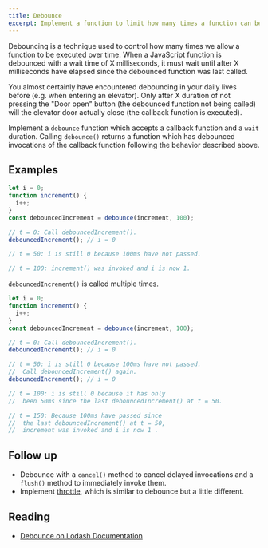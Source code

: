 ```yaml
---
title: Debounce
excerpt: Implement a function to limit how many times a function can be executed by delaying the execution of the function until after a specified time after its last execution attempt
---
```


Debouncing is a technique used to control how many times we allow a function to be executed over time. When a JavaScript function is debounced with a wait time of X milliseconds, it must wait until after X milliseconds have elapsed since the debounced function was last called.

You almost certainly have encountered debouncing in your daily lives before (e.g. when entering an elevator). Only after X duration of not pressing the "Door open" button (the debounced function not being called) will the elevator door actually close (the callback function is executed).

Implement a `debounce` function which accepts a callback function and a `wait` duration. Calling `debounce()` returns a function which has debounced invocations of the callback function following the behavior described above.

## Examples

```js
let i = 0;
function increment() {
  i++;
}
const debouncedIncrement = debounce(increment, 100);

// t = 0: Call debouncedIncrement().
debouncedIncrement(); // i = 0

// t = 50: i is still 0 because 100ms have not passed.

// t = 100: increment() was invoked and i is now 1.
```

`debouncedIncrement()` is called multiple times.

```js
let i = 0;
function increment() {
  i++;
}
const debouncedIncrement = debounce(increment, 100);

// t = 0: Call debouncedIncrement().
debouncedIncrement(); // i = 0

// t = 50: i is still 0 because 100ms have not passed.
//  Call debouncedIncrement() again.
debouncedIncrement(); // i = 0

// t = 100: i is still 0 because it has only
//  been 50ms since the last debouncedIncrement() at t = 50.

// t = 150: Because 100ms have passed since
//  the last debouncedIncrement() at t = 50,
//  increment was invoked and i is now 1 .
```

## Follow up

- Debounce with a `cancel()` method to cancel delayed invocations and a `flush()` method to immediately invoke them.
- Implement [throttle](/questions/javascript/throttle), which is similar to debounce but a little different.

## Reading

- [Debounce on Lodash Documentation](https://lodash.com/docs/4.17.15#debounce)
